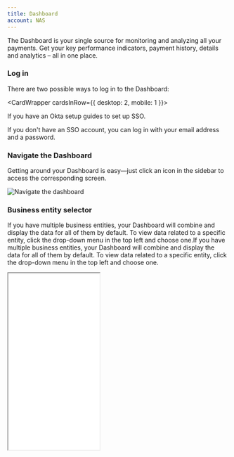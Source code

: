 ```yaml
--- 
title: Dashboard
account: NAS
---
```


The Dashboard is your single source for monitoring and analyzing all your payments. Get your key performance indicators, payment history, details and analytics – all in one place.

### Log in

There are two possible ways to log in to the Dashboard:

<CardWrapper cardsInRow={{ desktop: 2, mobile: 1 }}>
<Card maxWidth={75} maxHeight={65} variant="media" title="Single Sign-On (SSO)" imgSrc="/NAS/Dashboard/Get_started/icon-sso.svg" href='' isWithHover={false}>

If you have an <ExternalLink href="https://www.okta.com/products/single-sign-on/) account, and you have the Dashboard assigned to it, you can log in using SSO. Follow our [initial](/dashboard/set-up#Initial_Okta_setup) and [final](/dashboard/set-up#Final_client_Okta_setup_and_testing" target="_blank">Okta</ExternalLink> setup guides to set up SSO.

</Card>
<Card maxWidth={75} maxHeight={65} variant="media" title="Credentials" imgSrc="/NAS/Dashboard/Get_started/icon-credentials.svg" href='' isWithHover={false}>

If you don't have an SSO account, you can log in with your email address and a password.

</Card>
</CardWrapper>


### Navigate the Dashboard

Getting around your Dashboard is easy—just click an icon in the sidebar to access the corresponding screen.

<img src="/NAS/Dashboard/Get_started/icon-navigate-the-dashboard.png" withFullscreenPreview alt="Navigate the dashboard"/>


### Business entity selector

If you have multiple business entities, your Dashboard will combine and display the data for all of them by default. To view data related to a specific entity, click the drop-down menu in the top left and choose one.If you have multiple business entities, your Dashboard will combine and display the data for all of them by default. To view data related to a specific entity, click the drop-down menu in the top left and choose one.

<Box horizontal="sm" align="center">
  <Iframe
    src="docs/four/NAS/Dashboard/Get_started/icon-business-entity-selector.png"
    height='402'
    width='208'
  />
</Box>


### The Home page

Home is the first thing you see when you log in to the Dashboard. It gives you a concise view of all your payments activity, allowing you to check how your business is doing at a glance.

Track and analyze your volume, refund and disputes metrics in real-time, and see a detailed breakdown of volume for each card type, payment method and currency you support.

<img src="/NAS/Dashboard/Get_started/homepage.png" withFullscreenPreview />

<TipBox variant='info' title='Display currency and timezone'>

You cannot change the display currency from the default currency you chose when setting up your Checkout.com account. The timezone is determined by your internet browser settings, which will filter through to the reports in the *Datetime Local* column.

</TipBox>


### Date selector

By default, the Home page displays data from the last two weeks.

If you want to view older data, click _Date filter_ in the top right and then select a date or date range. To select a date range, click on the start date then click on the end date. Your selected date range will be highlighted in green.

<img src="/NAS/Dashboard/Get_started/date_selector.png" withFullscreenPreview />


### Key performance indicators

The key performance indicators (KPIs) provide you with an at-a-glance overview of how your business is performing.

The following table describes each KPI in the Dashboard:

<Table>
<TableHead headers={['Key performance indicator','Description']}/>
<TableBody>
<TableRow>
<TableCell>

Total revenue

</TableCell>
<TableCell>

Sum of all captured payments.

</TableCell>
</TableRow>
<TableRow>
<TableCell>

Refunds & disputes

</TableCell>
<TableCell>

Sum of refunds and net disputes.

</TableCell>
</TableRow>
<TableRow>
<TableCell>

Net revenue

</TableCell>
<TableCell>

Sum of all captured payments minus the sum of refunded payments and the sum of net disputed payments.

*Net revenue = total revenue - refunds value - net disputes*

</TableCell>
</TableRow>
<TableRow>
<TableCell>

Average transaction value

</TableCell>
<TableCell>

Sum of all captured payments divided by the total count of captures.

*Average transaction value = total revenue / number of captured payments*

</TableCell>
</TableRow>
<TableRow>
<TableCell>

No. of transactions

</TableCell>
<TableCell>

Number of captured payments.

</TableCell>
</TableRow>
<TableRow>
<TableCell>

Refunds total value

</TableCell>
<TableCell>

Sum of all refunded payments.

</TableCell>
</TableRow>
<TableRow>
<TableCell>

No. of refunds

</TableCell>
<TableCell>

Number of refunds.

</TableCell>
</TableRow>
<TableRow>
<TableCell>

Net disputes value

</TableCell>
<TableCell>

Sum of net disputes payments (disputes debited minus disputes credited).

*Net disputes = ADJM (evidence required) + CBRV (dispute canceled) + RPDW (dispute won) + ARBW (arbitration won)*

<InfoBox>

Learn more about [dispute codes](/resources/codes/chargeback-codes).

</InfoBox>

</TableCell>
</TableRow>
<TableRow>
<TableCell>

No. of disputes

</TableCell>
<TableCell>

Number of disputes.

</TableCell>
</TableRow>
</TableBody>
</Table>
